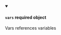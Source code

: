 
<details className="config-field" data-expandable="false" open>
<summary>

#### `vars` <span class="config-field-required" data-required="false">required</span> <span class="config-field-type">object</span> <span class="config-field-default"></span>

Vars references variables

</summary>



</details>
